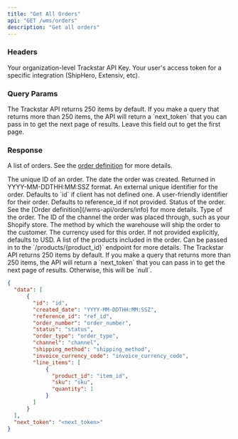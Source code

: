 ```yaml
---
title: "Get All Orders"
api: "GET /wms/orders"
description: "Get all orders"
---
```


### Headers

<ParamField header="x-trackstar-api-key" type="string" required>
  Your organization-level Trackstar API Key.
</ParamField>

<ParamField header="x-trackstar-access-token" type="string" required>
  Your user's access token for a specific integration (ShipHero, Extensiv, etc).
</ParamField>

### Query Params
<ParamField query="page_token" type="string" optional>
  The Trackstar API returns 250 items by default.
  If you make a query that returns more than 250 items, the API will return a `next_token` that you can pass in to get the next page of results.
  Leave this field out to get the first page.
</ParamField>

### Response

<ResponseField name="data" type="list of orders">

A list of orders. See the [order definition](/wms-api/orders/info) for more details.

<Expandable title="Order">

<ResponseField name="id" type="string">
  The unique ID of an order.
</ResponseField>

<ResponseField name="created_date" type="string">
The date the order was created. Returned in YYYY-MM-DDTHH:MM:SSZ format.
</ResponseField>

<ResponseField name="reference_id" type="string">
An external unique identifier for the order. Defaults to `id` if client has not defined one.
</ResponseField>

<ResponseField name="order_number" type="string">
A user-friendly identifier for their order. Defaults to reference_id if not provided.
</ResponseField>

<ResponseField name="status" type="string">
Status of the order. See the [Order definition](/wms-api/orders/info) for more details.
</ResponseField>

<ResponseField name="order_type" type="string or null">
Type of the order.
</ResponseField>

<ResponseField name="channel" type="string or null">
The ID of the channel the order was placed through, such as your Shopify store.
</ResponseField>

<ResponseField name="shipping_method" type="string or null">
The method by which the warehouse will ship the order to the customer.
</ResponseField>

<ResponseField name="invoice_currency_code" type="string">
The currency used for this order. If not provided explicitly, defaults to USD.
</ResponseField>

<ResponseField name="line_items" type="list of line items">
A list of the products included in the order.
<Expandable title="Line Item" defaultOpen="true">

<ResponseField name="product_id" type="string">
Can be passed in to the `/products/{product_id}` endpoint for more details.
</ResponseField>

<ResponseField name="sku" type="string or null">
</ResponseField>

<ResponseField name="quantity" type="integer">
</ResponseField>

</Expandable>
</ResponseField>

</Expandable>

</ResponseField>

<ResponseField name="next_token" type="string or null">
  The Trackstar API returns 250 items by default.
  If you make a query that returns more than 250 items, the API will return a `next_token` that you can pass in to get the next page of results.
  Otherwise, this will be `null`.
</ResponseField>


<ResponseExample>

```json Response
{
  "data": [
      {
        "id": "id",
        "created_date": "YYYY-MM-DDTHH:MM:SSZ",
        "reference_id": "ref_id",
        "order_number": "order_number",
        "status": "status",
        "order_type": "order_type",
        "channel": "channel",
        "shipping_method": "shipping_method",
        "invoice_currency_code": "invoice_currency_code",
        "line_items": [
            {
              "product_id": "item_id",
              "sku": "sku",
              "quantity": 1
            }
        ]
      }
  ],
  "next_token": "<next_token>"
}
```

</ResponseExample>
